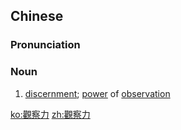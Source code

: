 {{also|观察力}}
==Chinese==
{{zh-forms|s=观察力|type=21}}

===Pronunciation===
{{zh-pron
|m=guānchálì
|cat=n
}}

===Noun===
{{zh-noun}}

# [[discernment]]; [[power]] of [[observation]]

[[ko:觀察力]]
[[zh:觀察力]]